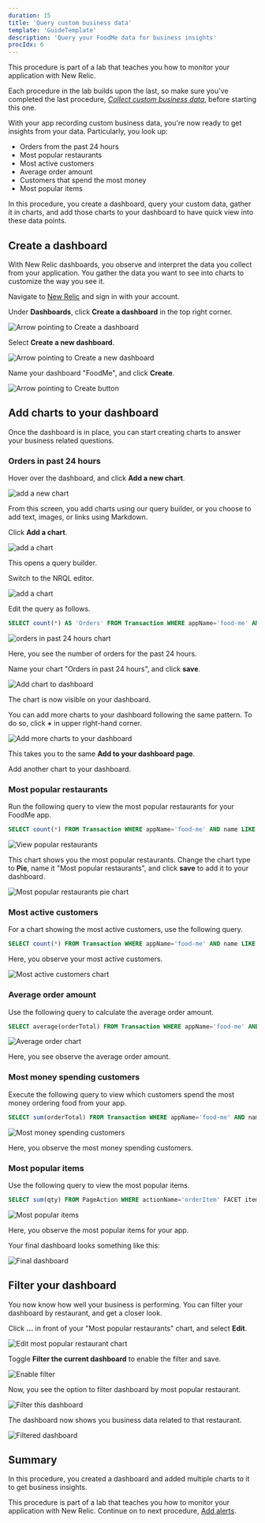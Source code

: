 ```yaml
---
duration: 15
title: 'Query custom business data'
template: 'GuideTemplate'
description: 'Query your FoodMe data for business insights'
procIdx: 6
---
```


<Callout variant="course" title="lab">

This procedure is part of a lab that teaches you how to monitor your application with New Relic.

Each procedure in the lab builds upon the last, so make sure you've completed the last procedure, [_Collect custom business data_](/collect-data/monitor-your-application/collect-custom-data), before starting this one.

</Callout>

With your app recording custom business data, you're now ready to get insights from your data. Particularly, you look up:

- Orders from the past 24 hours
- Most popular restaurants
- Most active customers
- Average order amount
- Customers that spend the most money
- Most popular items

In this procedure, you create a dashboard, query your custom data, gather it in charts, and add those charts to your dashboard to have quick view into these data points.

## Create a dashboard

With New Relic dashboards, you observe and interpret the data you collect from your application. You gather the data you want to see into charts to customize the way you see it.

<Steps>

<Step>

Navigate to [New Relic](https://one.newrelic.com/) and sign in with your account.

</Step>

<Step>

Under **Dashboards**, click **Create a dashboard** in the top right corner.

![Arrow pointing to Create a dashboard](../../../images/foodme/create-a-dashboard.png)

</Step>

<Step>

Select **Create a new dashboard**.

![Arrow pointing to Create a new dashboard](../../../images/foodme/create-a-new-dashboard.png)

</Step>

<Step>

Name your dashboard "FoodMe", and click **Create**.

![Arrow pointing to Create button](../../../images/foodme/name-and-create-dashboard.png)

</Step>

</Steps>

## Add charts to your dashboard

Once the dashboard is in place, you can start creating charts to answer your business related questions.

### Orders in past 24 hours

Hover over the dashboard, and click **Add a new chart**.

![add a new chart](../../../images/foodme/add-a-new-chart.png)

From this screen, you add charts using our query builder, or you choose to add text, images, or links using Markdown.

<Steps>

<Step>

Click **Add a chart**.

![add a chart](../../../images/foodme/add-a-chart.png)

This opens a query builder.

</Step>

<Step>

Switch to the NRQL editor.

![add a chart](../../../images/foodme/dashboard-nrql.png)

</Step>

<Step>

Edit the query as follows.

```sql
SELECT count(*) AS 'Orders' FROM Transaction WHERE appName='food-me' AND name LIKE '%/api/order' SINCE 1 day ago
```

![orders in past 24 hours chart](../../../images/foodme/orders-in-24-hours.png)

Here, you see the number of orders for the past 24 hours.

</Step>

<Step>

Name your chart "Orders in past 24 hours", and click **save**.

![Add chart to dashboard](../../../images/foodme/add-chart-to-dashboard.png)

The chart is now visible on your dashboard.

</Step>

</Steps>

You can add more charts to your dashboard following the same pattern. To do so, click **+** in upper right-hand corner.

![Add more charts to your dashboard](../../../images/foodme/add-more-charts.png)

This takes you to the same **Add to your dashboard page**.

Add another chart to your dashboard.


### Most popular restaurants

Run the following query to view the most popular restaurants for your FoodMe app.

```sql
SELECT count(*) FROM Transaction WHERE appName='food-me' AND name LIKE '%/api/order' AND restaurant IS NOT NULL FACET restaurant SINCE 1 day ago
```

![View popular restaurants](../../../images/foodme/view-popular-restaurants.png)

This chart shows you the most popular restaurants. Change the chart type to **Pie**, name it "Most popular restaurants", and click **save** to add it to your dashboard.

![Most popular restaurants pie chart](../../../images/foodme/most-popular-restaurant-chart.png)

### Most active customers

For a chart showing the most active customers, use the following query.

```sql
SELECT count(*) FROM Transaction WHERE appName='food-me' AND name LIKE '%/api/order' AND customer IS NOT NULL FACET customer SINCE 1 day ago
```

Here, you observe your most active customers.

![Most active customers chart](../../../images/foodme/most-active-customers.png)

### Average order amount

Use the following query to calculate the average order amount.

```sql
SELECT average(orderTotal) FROM Transaction WHERE appName='food-me' AND name LIKE '%/api/order'
```

![Average order chart](../../../images/foodme/average-order.png)

Here, you see observe the average order amount.

### Most money spending customers

Execute the following query to view which customers spend the most money ordering food from your app.

```sql
SELECT sum(orderTotal) FROM Transaction WHERE appName='food-me' AND name='WebTransaction/Expressjs/POST//api/order' FACET customer
```

![Most money spending customers](../../../images/foodme/most-money-spending-customers.png)

Here, you observe the most money spending customers.

### Most popular items

Use the following query to view the most popular items.

```sql
SELECT sum(qty) FROM PageAction WHERE actionName='orderItem' FACET item
```

![Most popular items](../../../images/foodme/most-popular-items-chart.png)

Here, you observe the most popular items for your app.

Your final dashboard looks something like this:

![Final dashboard](../../../images/foodme/final-dashboard.png)

## Filter your dashboard

You now know how well your business is performing. You can filter your dashboard by restaurant, and get a closer look.

<Steps>

<Step>

Click **...** in front of your "Most popular restaurants" chart, and select **Edit**.

![Edit most popular restaurant chart](../../../images/foodme/edit-dashboard.png)

</Step>

<Step>

Toggle **Filter the current dashboard** to enable the filter and save.

![Enable filter](../../../images/foodme/enable-filter.png)

Now, you see the option to filter dashboard by most popular restaurant.

![Filter this dashboard](../../../images/foodme/filter-dashboard.png)

The dashboard now shows you business data related to that restaurant.

![Filtered dashboard](../../../images/foodme/filtered-dashboard.png)

</Step>

</Steps>

## Summary

In this procedure, you created a dashboard and added multiple charts to it to get business insights.

<Callout variant="course" title="lab">

This procedure is part of a lab that teaches you how to monitor your application with New Relic. Continue on to next procedure, [Add alerts](/collect-data/monitor-your-application/add-alerts).

</Callout>